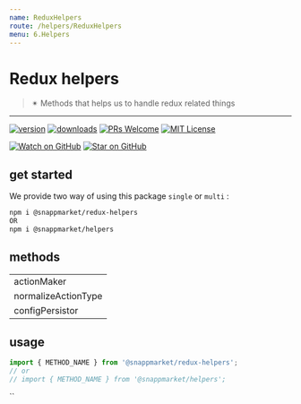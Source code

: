 ```yaml
---
name: ReduxHelpers
route: /helpers/ReduxHelpers
menu: 6.Helpers
---
```



# Redux helpers
> ✴ Methods that helps us to handle redux related things
----

[![version](https://img.shields.io/npm/v/@snappmarket/redux-helpers.svg?style=flat-square)](https://www.npmjs.com/package/@snappmarket/redux-helpers)
[![downloads](https://img.shields.io/npm/dm/@snappmarket/redux-helpers.svg?style=flat-square)](http://www.npmtrends.com/@snappmarket/redux-helpers)
[![PRs Welcome](https://img.shields.io/badge/PRs-welcome-brightgreen.svg?style=flat-square)](http://makeapullrequest.com)
[![MIT License](https://img.shields.io/npm/l/@snappmarket/redux-helpers.svg?style=flat-square)](https://github.com/snappmarket/frontend-toolbox/tree/master/packages/useDidUpdateEffect/blob/master/LICENSE.md)

[![Watch on GitHub](https://img.shields.io/github/watchers/snappmarket/frontend-toolbox.svg?style=social)](https://github.com/snappmarket/frontend-toolbox/watchers)
[![Star on GitHub](https://img.shields.io/github/stars/snappmarket/frontend-toolbox.svg?style=social)](https://github.com/snappmarket/frontend-toolbox/stargazers)

## get started 
We provide two way of using this package `single` or `multi` :
```bash
npm i @snappmarket/redux-helpers
OR
npm i @snappmarket/helpers
```

## methods
|        |
| ------ |
| actionMaker                                                 |  
| normalizeActionType                                                 |  
| configPersistor                                                 |  

## usage 
```javascript
import { METHOD_NAME } from '@snappmarket/redux-helpers';
// or 
// import { METHOD_NAME } from '@snappmarket/helpers';
```
``

